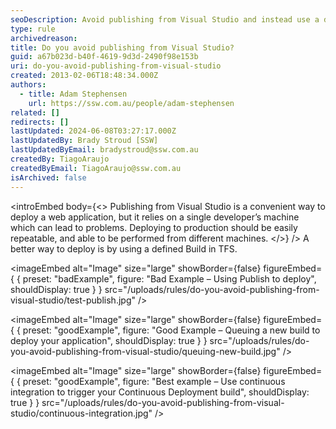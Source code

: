 ```yaml
---
seoDescription: Avoid publishing from Visual Studio and instead use a defined Build in TFS for reliable and repeatable deployments.
type: rule
archivedreason:
title: Do you avoid publishing from Visual Studio?
guid: a67b023d-b40f-4619-9d3d-2490f98e153b
uri: do-you-avoid-publishing-from-visual-studio
created: 2013-02-06T18:48:34.000Z
authors:
  - title: Adam Stephensen
    url: https://ssw.com.au/people/adam-stephensen
related: []
redirects: []
lastUpdated: 2024-06-08T03:27:17.000Z
lastUpdatedBy: Brady Stroud [SSW]
lastUpdatedByEmail: bradystroud@ssw.com.au
createdBy: TiagoAraujo
createdByEmail: TiagoAraujo@ssw.com.au
isArchived: false
---
```


<introEmbed
  body={<>
Publishing from Visual Studio is a convenient way to deploy a web application, but it relies on a single developer’s machine which can lead to problems. Deploying to production should be easily repeatable, and able to be performed from different machines.
  </>}
/>
A better way to deploy is by using a defined Build in TFS.

<imageEmbed
  alt="Image"
  size="large"
  showBorder={false}
  figureEmbed={ {
    preset: "badExample",
    figure: "Bad Example – Using Publish to deploy",
    shouldDisplay: true
  } }
  src="/uploads/rules/do-you-avoid-publishing-from-visual-studio/test-publish.jpg"
/>

<imageEmbed
  alt="Image"
  size="large"
  showBorder={false}
  figureEmbed={ {
    preset: "goodExample",
    figure: "Good Example – Queuing a new build to deploy your application",
    shouldDisplay: true
  } }
  src="/uploads/rules/do-you-avoid-publishing-from-visual-studio/queuing-new-build.jpg"
/>

<imageEmbed
  alt="Image"
  size="large"
  showBorder={false}
  figureEmbed={ {
    preset: "goodExample",
    figure: "Best example – Use continuous integration to trigger your Continuous Deployment build",
    shouldDisplay: true
  } }
  src="/uploads/rules/do-you-avoid-publishing-from-visual-studio/continuous-integration.jpg"
/>
